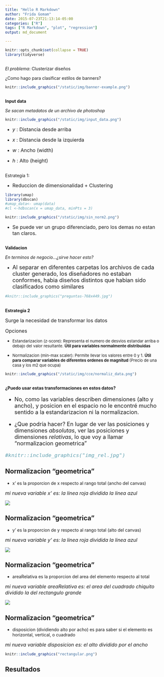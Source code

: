 ```yaml
---
title: "Hello R Markdown"
author: "Frida Gomam"
date: 2015-07-23T21:13:14-05:00
categories: ["R"]
tags: ["R Markdown", "plot", "regression"]
output: md_document

---
```


```r
knitr::opts_chunk$set(collapse = TRUE)
library(tidyverse)

```

##
_El problema_: Clusterizar diseños

¿Como hago para clasificar estilos de banners?


```r
knitr::include_graphics("/static/img/banner-example.png")
```


##
 
**Input data**

*Se sacan metadatos de un archivo de photoshop*


```r
knitr::include_graphics("/static/img/input_data.png")
```


* <font size = 3> _y_ : Distancia desde arriba </font>

* <font size = 3> _x_ : Distancia desde la  izquierda </font>

* <font size = 3> _w_ : Ancho (width) </font>

* <font size = 3> _h_ : Alto (height) </font>

## 

Estrategia 1: 


*  <font size = 3> Reduccion de dimensionalidad  + Clustering  </font>

```r

library(umap)
library(dbscan)
#umap_data<- umap(data)
#cl <-hdbscan(x = umap_data, minPts = 3)

```
```r
knitr::include_graphics("/static/img/sin_norm2.png")

```


* <font size = 3>
 Se puede ver un grupo diferenciado, pero los demas no estan tan claros.
</font>


##
**Validacion** 


_En terminos de negocio...¿sirve hacer esto?_



* <font size = 4>
 Al separar en diferentes carpetas los archivos de cada cluster generado, los diseñadores no estaban conformes, habia diseños distintos que habian sido clasificados como similares

</font>

```r
#knitr::include_graphics("preguntas-768x449.jpg")
```



##

**Estrategia 2**

<font size = 3> 
Surge la necesidad de transformar los datos

Opciones
</font>

* <font size = 2> Estandarizacion (z-score): Representa el numero de desvios estandar arriba o debajo del valor resultante. **Útil para variables normalmente distribuidas** </font>

* <font size = 2> Normalizacion (min-max scaler): Permite llevar los valores entre 0 y 1. **Útil para comparar variables de diferentes ordenes de magnitud** (Precio de una casa y los m2 que ocupa) 
</font>

```r
knitr::include_graphics("/static/img/cce/normaliz_data.png")

```




## 


**¿Puedo usar estas transformaciones en estos datos?**


<font size = 4>

* No, como las variables describen dimensiones (alto y ancho), y posicion en el espacio
no le encontré mucho sentido a la estandarizacion ni la normalizacion.  




</font>



<font size = 4>

* ¿Que podría hacer? En lugar de ver las posiciones y dimensiones *absolutas*, ver las posiciones y dimensiones *relativas*, lo que voy a llamar "normalizacion geometrica"


```r
#knitr::include_graphics("img_rel.jpg")

```

</font>




## Normalizacion "geometrica"

- x' es la proporcion de x respecto al rango total (ancho del canvas)

<font size = 3>
_mi nueva variable x' es: la linea roja dividida la linea azul_
</font>

![](/static/img/demo_plot_y.jpeg)





## Normalizacion "geometrica"



- y' es la proporcion de y respecto al rango total (alto del canvas)

<font size = 3>
_mi nueva variable y' es: la linea roja dividida la linea azul_
</font>


![](demo_plot_y.jpeg)


##  Normalizacion "geometrica"


- areaRelativa es la proporcion del area del elemento respecto al total

<font size = 3>
_mi nueva variable areaRelativa es: el area del cuadrado chiquito dividido la del rectangulo grande_
</font>


![](area_plot.jpeg)


## Normalizacion "geometrica"


- disposicion (dividiendo alto por acho) es para saber si el elemento es horizontal, vertical, o cuadrado

<font size = 3>
_mi nueva variable disposicion es: el alto dividido por el ancho_
</font>

```r
knitr::include_graphics("rectangular.png")

```



## Resultados